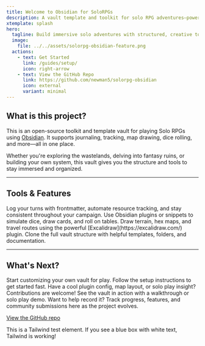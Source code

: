 ```yaml
---
title: Welcome to Obsidian for SoloRPGs
description: A vault template and toolkit for solo RPG adventures—powered by Obsidian.
xtemplate: splash
hero:
  tagline: Build immersive solo adventures with structured, creative tools.
  image:
    file: ../../assets/solorpg-obsidian-feature.png
  actions:
    - text: Get Started
      link: /guides/setup/
      icon: right-arrow
    - text: View the GitHub Repo
      link: https://github.com/newman5/solorpg-obsidian
      icon: external
      variant: minimal
---
```



## What is this project?

This is an open-source toolkit and template vault for playing Solo RPGs using [Obsidian](https://obsidian.md). It supports journaling, tracking, map drawing, dice rolling, and more—all in one place.

Whether you're exploring the wastelands, delving into fantasy ruins, or building your own system, this vault gives you the structure and tools to stay immersed and organized.

---

## Tools & Features

<CardGrid stagger>
	<Card title="Turn Log Templates" icon="calendar">
		Log your turns with frontmatter, automate resource tracking, and stay consistent throughout your campaign.
	</Card>
	<Card title="Dice Rollers & Lookups" icon="dice">
		Use Obsidian plugins or snippets to simulate dice, draw cards, and roll on tables.
	</Card>
	<Card title="Excalidraw Mapping" icon="map">
		Draw terrain, hex maps, and travel routes using the powerful [Excalidraw](https://excalidraw.com/) plugin.
	</Card>
	<Card title="Starter Vault on GitHub" icon="folder">
		Clone the full vault structure with helpful templates, folders, and documentation.
	</Card>
</CardGrid>

---

## What's Next?

<CardGrid stagger>
	<Card title="Explore the Setup Guide" icon="right-arrow">
		Start customizing your own vault for play. Follow the setup instructions to get started fast.
	</Card>
	<Card title="Contribute or Collaborate" icon="sparkles">
		Have a cool plugin config, map layout, or solo play insight? Contributions are welcome!
	</Card>
	<Card title="Playthrough Video (Coming Soon)" icon="video">
		See the vault in action with a walkthrough or solo play demo. Want to help record it?
	</Card>
	<Card title="Follow Project Updates" icon="rss">
		Track progress, features, and community submissions here as the project evolves.
	</Card>
</CardGrid>


[View the GitHub repo](https://github.com/newman5/solorpg-obsidian)

<div class="bg-blue-500 text-white p-4 rounded-lg">
  This is a Tailwind test element. If you see a blue box with white text, Tailwind is working!
</div>